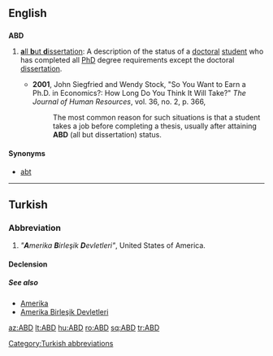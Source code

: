 ==English==

==={{initialism}}===
'''ABD'''

# {{context|academics}} [[all but dissertation|'''a'''ll '''b'''ut '''d'''issertation]]: A description of the status of a [[doctoral]] [[student]] who has completed all [[PhD]] degree requirements except the doctoral [[dissertation]].
#* '''2001''', John Siegfried and Wendy Stock, "So You Want to Earn a Ph.D. in Economics?: How Long Do You Think It Will Take?" ''The Journal of Human Resources'', vol. 36, no. 2, p. 366,
#*: The most common reason for such situations is that a student takes a job before completing a thesis, usually after attaining '''ABD''' (all but dissertation) status.

====Synonyms====
*[[abt]]

----

==Turkish==

===Abbreviation===
{{infl|tr|abbreviation}}

# ''"'''A'''merika '''B'''irleşik '''D'''evletleri"'', United States of America.

====Declension====
{{crh-latin-noun|'nin|'ye|'yi|'de|'den}}

=====See also=====
* [[Amerika]]
* [[Amerika Birleşik Devletleri]]

[[Category:Turkish abbreviations]]

[[az:ABD]]
[[lt:ABD]]
[[hu:ABD]]
[[ro:ABD]]
[[sq:ABD]]
[[tr:ABD]]